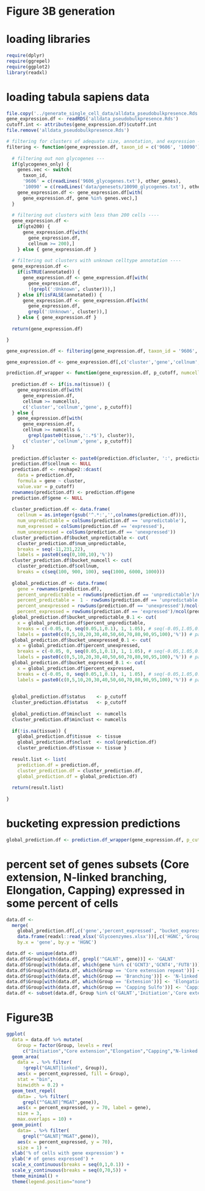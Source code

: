 # Figure 3B generation

# loading libraries

```r
require(dplyr)
require(ggrepel)
require(ggplot2)
library(readxl)
```

# loading tabula sapiens data

```r
file.copy('../generate_single_cell_data/alldata_pseudobulkpresence.Rds', getwd())
gene_expression.df <- readRDS('alldata_pseudobulkpresence.Rds')
cutoff.int <- attributes(gene_expression.df)$cutoff.int
file.remove('alldata_pseudobulkpresence.Rds')
```

```r
# filtering for clusters of adequate size, annotation, and expression ----
filtering <- function(gene_expression.df, taxon_id = c('9606', '10090'), glycogenes_only = F, other_genes = NULL, gte200 = T, annotated = T) {
  
  # filtering out non glycogenes ---
  if(glycogenes_only) {
    genes.vec <- switch(
      taxon_id, 
      '9606' = c(readLines('9606_glycogenes.txt'), other_genes),
      '10090' = c(readLines('data/genesets/10090_glycogenes.txt'), other_genes))
    gene_expression.df <- gene_expression.df[with(
      gene_expression.df, gene %in% genes.vec),]
  }
  
  # filtering out clusters with less than 200 cells ----
  gene_expression.df <- 
    if(gte200) {
      gene_expression.df[with(
        gene_expression.df,
        cellnum >= 200),]
    } else { gene_expression.df }
  
  # filtering out clusters with unknown celltype annotation ----
  gene_expression.df <- 
    if(isTRUE(annotated)) {
      gene_expression.df <- gene_expression.df[with(
        gene_expression.df, 
        !(grepl(':Unknown', cluster))),]
    } else if(isFALSE(annotated)) {
      gene_expression.df <- gene_expression.df[with(
        gene_expression.df, 
        grepl(':Unknown', cluster)),]
    } else { gene_expression.df }
  
  return(gene_expression.df)

}
```

```r
gene_expression.df <- filtering(gene_expression.df, taxon_id = '9606', glycogenes_only = T, other_genes = 'DAG1', gte200 = T, annotated = T)
```

```r
gene_expression.df <- gene_expression.df[,c('cluster','gene','cellnum','pseudobulk','status5E-03')]
```

```r
prediction.df_wrapper <- function(gene_expression.df, p_cutoff, numcells = 200, tissue = NA) {
  
  prediction.df <- if(is.na(tissue)) { 
    gene_expression.df[with(
      gene_expression.df, 
      cellnum >= numcells), 
      c('cluster','cellnum','gene', p_cutoff)]
  } else {
    gene_expression.df[with(
      gene_expression.df, 
      cellnum >= numcells &
        grepl(paste0(tissue,':.*$'), cluster)), 
      c('cluster','cellnum','gene', p_cutoff)]
  }
  
  prediction.df$cluster <- paste0(prediction.df$cluster, ':', prediction.df$cellnum)
  prediction.df$cellnum <- NULL
  prediction.df <- reshape2::dcast(
    data = prediction.df, 
    formula = gene ~ cluster, 
    value.var = p_cutoff)
  rownames(prediction.df) <- prediction.df$gene
  prediction.df$gene <- NULL
  
  cluster_prediction.df <- data.frame(
    cellnum = as.integer(gsub('^.*:','',colnames(prediction.df))),
    num_unpredictable = colSums(prediction.df == 'unpredictable'),
    num_expressed = colSums(prediction.df == 'expressed'),
    num_unexpressed = colSums(prediction.df == 'unexpressed'))
  cluster_prediction.df$bucket_unpredictable <- cut(
    cluster_prediction.df$num_unpredictable,
    breaks = seq(-11,231,22),
    labels = paste0(seq(0,100,10),'%'))
  cluster_prediction.df$bucket_numcell <- cut(
    cluster_prediction.df$cellnum,
    breaks = c(seq(100, 900, 100), seq(1000, 6000, 1000)))
  
  global_prediction.df <- data.frame(
    gene = rownames(prediction.df),
    percent_unpredictable = rowSums(prediction.df == 'unpredictable')/ncol(prediction.df),
    percent_predictable =  1 - rowSums(prediction.df == 'unpredictable')/ncol(prediction.df),
    percent_unexpressed = rowSums(prediction.df == 'unexpressed')/ncol(prediction.df),
    percent_expressed = rowSums(prediction.df == 'expressed')/ncol(prediction.df))
  global_prediction.df$bucket_unpredictable_0.1 <- cut(
    x = global_prediction.df$percent_unpredictable,
    breaks = c(-0.05, 0, seq(0.05,1,0.1), 1, 1.05), # seq(-0.05,1.05,0.1),
    labels = paste0(c(0,5,10,20,30,40,50,60,70,80,90,95,100),'%')) # paste0(seq(0,100,10),'%'))
  global_prediction.df$bucket_unexpressed_0.1 <- cut(
    x = global_prediction.df$percent_unexpressed,
    breaks = c(-0.05, 0, seq(0.05,1,0.1), 1, 1.05), # seq(-0.05,1.05,0.1),
    labels = paste0(c(0,5,10,20,30,40,50,60,70,80,90,95,100),'%')) # paste0(seq(0,100,10),'%'))
  global_prediction.df$bucket_expressed_0.1 <- cut(
    x = global_prediction.df$percent_expressed,
    breaks = c(-0.05, 0, seq(0.05,1,0.1), 1, 1.05), # seq(-0.05,1.05,0.1),
    labels = paste0(c(0,5,10,20,30,40,50,60,70,80,90,95,100),'%')) # paste0(seq(0,100,10),'%'))
  
  
  global_prediction.df$status    <- p_cutoff
  cluster_prediction.df$status   <- p_cutoff
  
  global_prediction.df$minclust  <- numcells
  cluster_prediction.df$minclust <- numcells
  
  if(!is.na(tissue)) { 
    global_prediction.df$tissue  <- tissue
    global_prediction.df$nclust  <- ncol(prediction.df)
    cluster_prediction.df$tissue <- tissue }
  
  result.list <- list(
    prediction.df = prediction.df,
    cluster_prediction.df = cluster_prediction.df,
    global_prediction.df = global_prediction.df)
  
  return(result.list)
  
}
```

# bucketing expression predictions

```r
global_prediction.df <- prediction.df_wrapper(gene_expression.df, p_cutoff = 'status5E-03')$global_prediction.df
```

# percent set of genes subsets (Core extension, N-linked branching, Elongation, Capping) expressed in some percent of cells

```r
data.df <- 
  merge(
    global_prediction.df[,c('gene','percent_expressed', "bucket_expressed_0.1")],
    data.frame(readxl::read_xlsx('Glycoenzymes.xlsx'))[,c('HGNC','Group')],
    by.x = 'gene', by.y = 'HGNC')

data.df <- unique(data.df)
data.df$Group[with(data.df, grepl('^GALNT', gene))] <- 'GALNT'
data.df$Group[with(data.df, which(gene %in% c('GCNT3','GCNT4','FUT8')))] <- 'Core extension'
data.df$Group[with(data.df, which(Group == 'Core extension repeat'))] <- 'Core extension'
data.df$Group[with(data.df, which(Group == 'Branching'))] <- 'N-linked branching'
data.df$Group[with(data.df, which(Group == 'Extension'))] <- 'Elongation'
data.df$Group[with(data.df, which(Group == 'Capping Sulfo'))] <- 'Capping'
data.df <- subset(data.df, Group %in% c('GALNT','Initiation','Core extension','N-linked branching','Elongation','Capping'))
```

# Figure3B

```r
ggplot(
  data = data.df %>% mutate(
    Group = factor(Group, levels = rev(
      c("Initiation","Core extension","Elongation","Capping","N-linked branching","GALNT"))))) + 
  geom_area(
    data = . %>% filter(
      !grepl("GALNT|linked", Group)), 
    aes(x = percent_expressed, fill = Group), 
    stat = "bin", 
    binwidth = 0.2) + 
  geom_text_repel(
    data= . %>% filter(
      grepl("^GALNT|^MGAT",gene)), 
    aes(x = percent_expressed, y = 70, label = gene),
    size = 3,
    max.overlaps = 10) +
  geom_point(
    data= . %>% filter(
      grepl("^GALNT|^MGAT",gene)),
    aes(x = percent_expressed, y = 70), 
    size = 1) +
  xlab('% of cells with gene expression') +
  ylab('# of genes expressed') + 
  scale_x_continuous(breaks = seq(0,1,0.1)) +
  scale_y_continuous(breaks = seq(0,70,5)) +
  theme_minimal() +
  theme(legend.position="none")
```
